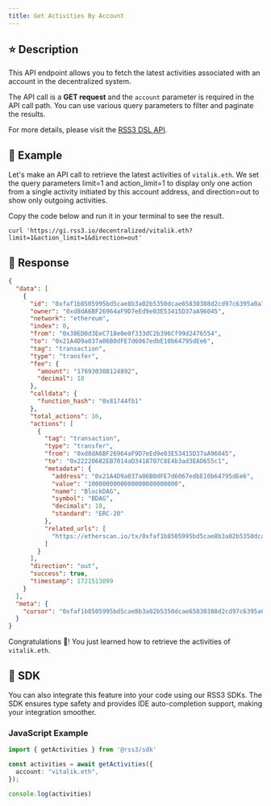 ```yaml
---
title: Get Activities By Account
---
```


## ⭐️ Description

This API endpoint allows you to fetch the latest activities associated with an account in the decentralized system.

The API call is a **GET request** and the `account` parameter is required in the API call path. You can use various query parameters to filter and paginate the results.

For more details, please visit the [RSS3 DSL API](https://docs.rss3.io/api-reference#tag/dsl/GET/decentralized/{account}).

## 🔨 Example

Let's make an API call to retrieve the latest activities of `vitalik.eth`. We set the query parameters limit=1 and action_limit=1 to display only one action from a single activity initiated by this account address, and direction=out to show only outgoing activities.

Copy the code below and run it in your terminal to see the result.

```shell
curl 'https://gi.rss3.io/decentralized/vitalik.eth?limit=1&action_limit=1&direction=out'
```

## 📝 Response

```json
{
  "data": [
    {
      "id": "0xfaf1b8505995bd5cae8b3a02b5350dcae65830388d2cd97c6395a0a72a31a67d",
      "owner": "0xd8dA6BF26964aF9D7eEd9e03E53415D37aA96045",
      "network": "ethereum",
      "index": 0,
      "from": "0x30ED0d3EeC718e0e0f333dC2b396Cf99d2476554",
      "to": "0x21A4D9a037a06B0dFE7d6067edbE10b64795dEe6",
      "tag": "transaction",
      "type": "transfer",
      "fee": {
        "amount": "176930308124892",
        "decimal": 18
      },
      "calldata": {
        "function_hash": "0x81744fb1"
      },
      "total_actions": 16,
      "actions": [
        {
          "tag": "transaction",
          "type": "transfer",
          "from": "0xd8dA6BF26964aF9D7eEd9e03E53415D37aA96045",
          "to": "0x22220682EB7014aD3418707C8E4b3ad3EAD655c1",
          "metadata": {
            "address": "0x21A4D9a037a06B0dFE7d6067edbE10b64795dEe6",
            "value": "1000000000000000000000000",
            "name": "BlockDAG",
            "symbol": "BDAG",
            "decimals": 18,
            "standard": "ERC-20"
          },
          "related_urls": [
            "https://etherscan.io/tx/0xfaf1b8505995bd5cae8b3a02b5350dcae65830388d2cd97c6395a0a72a31a67d"
          ]
        }
      ],
      "direction": "out",
      "success": true,
      "timestamp": 1721513099
    }
  ],
  "meta": {
    "cursor": "0xfaf1b8505995bd5cae8b3a02b5350dcae65830388d2cd97c6395a0a72a31a67d:ethereum"
  }
}
```

Congratulations 🎉! You just learned how to retrieve the activities of `vitalik.eth`.

## 🧰 SDK

You can also integrate this feature into your code using our RSS3 SDKs. The SDK ensures type safety and provides IDE auto-completion support, making your integration smoother.

### JavaScript Example

```ts
import { getActivities } from '@rss3/sdk'

const activities = await getActivities({
  account: "vitalik.eth",
});

console.log(activities)
```
